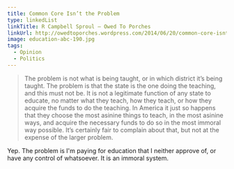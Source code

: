 ```yaml
---
title: Common Core Isn’t the Problem
type: linkedList
linkTitle: R Campbell Sproul — Owed To Porches
linkUrl: http://owedtoporches.wordpress.com/2014/06/20/common-core-isnt-the-problem/
image: education-abc-190.jpg
tags:
  - Opinion
  - Politics
---
```


> The problem is not what is being taught, or in which district it’s being taught. The problem is that the state is the one doing the teaching, and this must not be. It is not a legitimate function of any state to educate, no matter what they teach, how they teach, or how they acquire the funds to do the teaching. In America it just so happens that they choose the most asinine things to teach, in the most asinine ways, and acquire the necessary funds to do so in the most immoral way possible. It’s certainly fair to complain about that, but not at the expense of the larger problem.

Yep. The problem is I'm paying for education that I neither approve of, or have any control of whatsoever. It is an immoral system.
